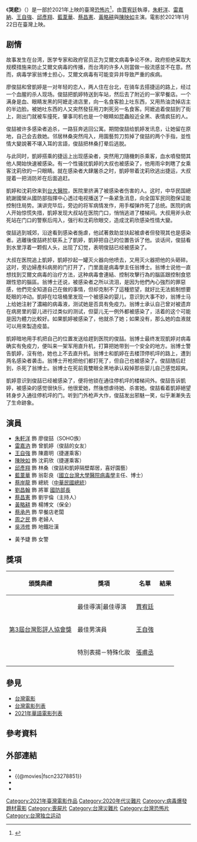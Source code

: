 {{noteTA
|G1=Movie
|G2=Show
}}
{{Infobox Film
| name = 哭悲
| image = 哭悲.jpg
| director = [[賈宥廷|賈宥廷]]
| producer = {{Plainlist|
*大衛·巴克
}}
| writer = 賈宥廷
| screenplay = 
| story = 
| based_on = 
| starring = {{Plainlist|
*[[朱軒洋|朱軒洋]]
*[[雷嘉納|雷嘉納]]
*[[王自強_(台灣演員)|王自強]]
*[[邱彥翔|邱彥翔]]
*[[藍葦華|藍葦華]]
*[[蔡昌憲|蔡昌憲]]
*[[黃略耕|黃略耕]]
*[[陳映如|陳映如]]
}}
| music = 
| cinematography = Jie-Li Bai
| editing = 
| studio = 
| runtime = 100分鐘
| country = {{ROC}}
| language = [[中華民國國語|國語]]
| released = {{Film date|2021|1|22|臺灣|2022|7|1|日本}}
| distributor = [[麻吉砥加|麻吉砥加]]
}}
《'''哭悲'''》（{{lang-en|The Sadness}}）是一部於2021年上映的臺灣[[恐怖片|恐怖片]]<ref>{{cite web |title=【影評】《哭悲》：直視苦難與惡意，一百分鐘的人間煉獄巡禮 |url=https://news.agentm.tw/158612/%E5%BD%B1%E8%A9%95-%E5%93%AD%E6%82%B2-%E4%B8%80%E7%99%BE%E5%88%86%E9%90%98-%E4%BA%BA%E9%96%93%E7%85%89%E7%8D%84-%E5%B7%A1%E7%A6%AE/ |publisher=電影神搜 |date=2021-01-27 |accessdate=2022-01-18 |archive-date=2022-04-09 |archive-url=https://web.archive.org/web/20220409150436/https://news.agentm.tw/158612/%E5%BD%B1%E8%A9%95-%E5%93%AD%E6%82%B2-%E4%B8%80%E7%99%BE%E5%88%86%E9%90%98-%E4%BA%BA%E9%96%93%E7%85%89%E7%8D%84-%E5%B7%A1%E7%A6%AE/ |dead-url=no }}</ref>，由[[賈宥廷|賈宥廷]]執導，[[朱軒洋|朱軒洋]]、[[雷嘉納|雷嘉納]]、[[王自強_(台灣演員)|王自強]]、[[邱彥翔|邱彥翔]]、[[藍葦華|藍葦華]]、[[蔡昌憲|蔡昌憲]]、[[黃略耕|黃略耕]]與[[陳映如|陳映如]]主演。電影於2021年1月22日在臺灣上映。

== 剧情 ==
故事发生在台湾，医学专家和政府官员正为艾爾文病毒争论不休，政府拒绝采取大规模措施来防止艾爾文病毒的传播，而台湾的许多人则當做一般流感並不在意。然而，病毒学家翁博士担心，艾爾文病毒有可能变异并导致严重的疾病。

廖俊喆和曾凱婷是一对年轻的恋人，两人住在台北，在骑车去搭捷运的路上，经过一个血腥的杀人现场。俊喆把凱婷特送到车站，然后去了附近的一家早餐店。一个满身是血、眼睛发黑的阿嬷走进店里，向一名食客脸上吐东西，又用热油烫掉店主的半边脸。被她吐东西的人又突然發狂用刀刺死另一名食客。阿嬷追着俊喆到了街上，刚出门就被车撞死，肇事司机也是一个眼睛如昆蟲般近全黑、表情疯狂的人。

俊喆被许多感染者追杀，一路狂奔逃回公寓。期間俊喆给凱婷发讯息，让她留在原地，自己会去救她。邻居林桑突然闯入，用園藝剪刀剪掉了俊喆的两个手指，並性情大變說著不堪入耳的言語，俊喆把林桑打晕后逃脱。

与此同时，凱婷搭乘的捷运上出现感染者，突然用刀隨機刺杀乘客，血水噴發間其他人開始快速被感染。有一个性骚扰凱婷的大叔也被感染了，他用雨伞刺瞎了女乘客沈莉欣的一只眼睛。就在感染者大肆屠杀之时，凱婷带着沈莉欣逃出捷运，大叔提着一把消防斧在后面追赶。

凱婷和沈莉欣来到[[台大醫院|台大醫院]]，医院里挤满了被感染者伤害的人。这时，中华民国總統謝國榮从國防部指揮中心透过电视播送了一条紧急消息，向全国军民同胞保证能控制住局势。演讲完毕后，旁边的将军病情发作，用手榴弹炸死了总统。医院的病人开始惊慌失措，凱婷发现大叔站在医院门口，悄悄逃进了楼梯间。大叔用斧头砍死站在门口的警察后闯入，强行和沈莉欣眼交，造成沈莉欣感染性情大變。

俊喆逃到城郊，沿途看到感染者施虐，他試著救助並扶起被虐者但發現其也是感染者。逃離後俊喆終於联系上了凱婷，凱婷把自己的位置告诉了他。谈话间，俊喆看到水里浮着一颗假人头，出现了幻觉，表明俊喆已经被感染了。

大叔在医院追上凱婷，凱婷抄起一罐灭火器向他喷去，又用灭火器把他的头砸碎。这时，旁边婦產科病房的门打开了，门里面是病毒學主任翁博士。翁博士说他一直想找到艾爾文病毒的治疗方法，这种病毒會連結、控制攻擊行為的腦區跟控制食慾跟性慾的腦區。翁博士还说，被感染者之所以流泪，是因为他們內心強烈的罪惡感，他們完全知道自己在做的事情，但却克制不了這種慾望，就好比无法抵制想要眨眼的冲动。凱婷在垃圾桶里发现一个被感染的婴儿，意识到大事不妙，翁博士马上给她注射了濃縮的病毒液，测试她是否具有免疫力。翁博士承认自己曾对被遗弃在病房里的婴儿进行过类似的测试，但婴儿无一例外都被感染了，活着的这个可能是因为體力比較好。如果凱婷被感染了，他就杀了她；如果没有，那么她的血液就可以用來製造疫苗。

凱婷暗地用手机把自己的位置发送给趕到医院的俊喆。翁博士最终发现凱婷对病毒确实有免疫力，便叫来一架军用直升机，打算把她带到一个安全的地方。翁博士警告凱婷，沒有他，她也上不去直升机。翁博士和凱婷在去楼顶停机坪的路上，遭到两名感染者袭击。翁博士开枪把他们都打死了，但自己也被感染了。俊喆随后赶到，杀死了翁博士。翁博士在死前竟雙眼全黑地承认殺掉那些婴儿自己感觉超爽。

凱婷意识到俊喆已经被感染了，便将他锁在通往停机坪的楼梯间外。俊喆告诉凱婷，被感染的感觉很快乐，他很爱她，然後想虐待她、杀害她。俊喆看着凱婷絕望转身步入通往停机坪的门。听到门外枪声大作，俊喆发出邪魅一笑，似乎漸漸失去了生命跡象。

== 演員 ==
*[[朱軒洋|朱軒洋]] 飾 廖俊喆（SOHO族）
*[[雷嘉汭|雷嘉汭]] 飾 曾凱婷（俊喆的女友）
*[[王自強_(台灣演員)|王自強]] 飾 陳嘉明（捷運乘客）
*[[陳映如|陳映如]] 飾 沈莉欣（捷運乘客）
*[[邱彥翔|邱彥翔]] 飾 林桑（俊喆和凱婷隔壁鄰居，喜好園藝）
*[[藍葦華|藍葦華]] 飾 翁彰良（[[國立臺灣大學醫學院|國立台灣大學醫院]][[病毒學|病毒學]]主任、博士）
*[[蔡岸龍|蔡岸龍]] 飾 總統（[[中華民國總統|中華民國總統]]）
*[[劉昌翰|劉昌翰]] 飾 將軍 [[中華民國國防部部長|國防部長]]
*[[蔡昌憲|蔡昌憲]] 飾 劉宇倫（主持人）
*[[黃略耕|黃略耕]] 飾 楊博文（保全）
*[[蔡承邑|蔡承邑]] 飾 早餐店老闆
*[[周之民|周之民]] 飾 老婦人
*[[吳沛修|吳沛修]] 飾 地鐵壯漢

* 黃予婕 飾 女警

== 獎項 ==
{|class="wikitable" 
!頒獎典禮!!獎項!!名單!!結果
|-
| rowspan="3" |[[台灣影評人協會#第三屆（2022）|第3屆台灣影評人協會獎]]
|最佳導演|最佳導演
|[[賈宥廷|賈宥廷]]
| {{nom}}
|-
|最佳男演員
|[[王自強_(台灣演員)|王自強]]
| {{nom}}
|-
|特別表揚－特殊化妝
|[[張甫丞|張甫丞]]
| {{won}}
|-
|}

==參見==
* [[台灣電影|台灣電影]]
* [[台灣電影列表|台灣電影列表]]
* [[2021年華語電影列表|2021年華語電影列表]]

== 參考資料 ==
{{reflist}}

== 外部連結 ==
* {{Instagram|thesadness2022}}
* {{@movies|fscn23278851}}
* {{Taiwancinema|id=85759}}
* {{IMDb title|13872248}}

{{Portal bar|臺灣|電影}}
{{DEFAULTSORT:Sadness, The}}
[[Category:2021年臺灣電影作品|Category:2021年臺灣電影作品]]
[[Category:2020年代災難片|Category:2020年代災難片]]
[[Category:病毒爆發題材電影|Category:病毒爆發題材電影]]
[[Category:喪屍片|Category:喪屍片]]
[[Category:台灣災難片|Category:台灣災難片]]
[[Category:台灣恐怖片|Category:台灣恐怖片]]
[[Category:台灣独立运动|Category:台灣独立运动]]